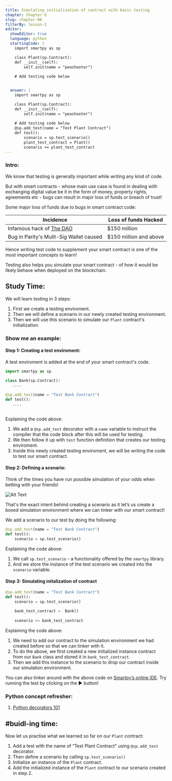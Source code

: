 ```yaml
---
title: Simulating initialization of contract with basic testing
chapter: Chapter 6
slug: chapter-06
filterBy: lesson-1
editor:
  showEditor: true
  language: python
  startingCode: |
    import smartpy as sp

    class Plant(sp.Contract):
    def __init__(self):
        self.init(name = "peashooter")
        
    # Add testing code below


  answer: |  
    import smartpy as sp

    class Plant(sp.Contract):
    def __init__(self):
        self.init(name = "peashooter")
        
    # Add testing code below
    @sp.add_test(name = "Test Plant Contract")
    def test():
        scenario = sp.test_scenario()
        plant_test_contract = Plant()
        scenario += plant_test_contract
---
```


### Intro: 

We know that testing is generally important while writing any kind of code. 

But with smart contracts - whose main use case is found in dealing with exchanging digital value be it in the form of money, property rights, agreements etc - bugs can result in major loss of funds or breach of trust!

Some major loss of funds due to bugs in smart contract code: 


| Incidence | Loss of funds Hacked |
| --------- | -------------- |
| Infamous hack of [The DAO](https://hackingdistributed.com/2016/06/18/analysis-of-the-dao-exploit/)      | $150 million            |
| Bug in Parity's Mulit-Sig Wallet caused | $150 million and above|


Hence writing test code to supplement your smart contract is one of the most important concepts to learn! 

Testing also helps you simulate your smart contract - of how it would be likely behave when deployed on the blockchain. 

## Study Time: 

We will learn testing in 3 steps: 

1. First we create a testing enviroment. 
2. Then we will define a scenario in our newly created testing environment. 
3. Then we will use this scenario to simulate our `Plant` contract's initialization. 

### Show me an example: 

#### Step 1: Creating a test enviroment: 

A test enviroment is added at the end of your smart contract's code. 

```python
import smartpy as sp

class Bank(sp.Contract):
   ....
    
@sp.add_test(name = "Test Bank Contract")
def test():
   ....
   
```

Explaining the code above: 

1. We add a `@sp.add_test` decorator with a `name` variable to instruct the compiler that the code block after this will be used for testing. 
2. We then follow it up with `test` function definition that creates our testing enviroment. 
3. Inside this newly created testing enviroment, we will be writing the code to test our smart contract. 

#### Step 2: Defining a scenario: 

Think of the times you have run possible simulation of your odds when betting with your friends! 

![Alt Text](https://media.giphy.com/media/BmmfETghGOPrW/giphy.gif)

That's the exact intent behind creating a scenario as it let’s us create a boxed simulation environment where we can tinker with our smart contract!


We add a scenario to our test by doing the following: 

```python
@sp.add_test(name = "Test Bank Contract")
def test():
    scenario = sp.test_scenario()
```

Explaining the code above: 

1. We call `sp.test_scenario` - a functionality offered by the `smartpy` library. 
2. And we store the instance of the test scenario we created into the `scenario` variable. 

#### Step 3: Simulating initalization of contract


```python
@sp.add_test(name = "Test Bank Contract")
def test():
    scenario = sp.test_scenario()
    
    bank_test_contract =  Bank()
    
    scenario += bank_test_contract

```

Explaining the code above: 

1. We need to add our contract to the simulation environment we had created before so that we can tinker with it. 
2. To do the above, we first created a new initialized instance contract from our `Bank` class and stored it in `bank_test_contract`. 
3. Then we add this instance to the scenario to drop our contract inside our simulation environment. 

You can also tinker around with the above code on [Smartpy’s online IDE](https://smartpy.io/demo/index.html?code=eJxtkEtqwzAQhvc@xU@6cSj4AAVDH1coZKlMpTEVtUZGmjS0p68kx00L0WKkef3fjHxYYlLkQEmXL1BGXrrOzpQznkk@@rwML1E0kdX9QwfA8QRjvHg1ps88T2u4nuoNNdMLBcaI3SGm2TWh3X6r2m50j0WcnDPK@dryWpzWgY1bWiu0VV1g2bJQ8rE0FI2aMVuoX0HN3OHAmHwqijYxKYMgfEad0dPsv9mVd1YSy7AXHKYUA@Ip4VjHOKL9xrAqvpVIm9f8lo9Yf@ov90kc9J0FZ4ZLcSmOz1eCF42NkH04zaQ@SlsPLJ8@RQks@n_P@_EG@gq8ZX4An5CSAw--). Try running the test by clicking on the ▶️ button!


### Python concept refresher: 
1. [Python decorators 101](https://realpython.com/primer-on-python-decorators/)


## #buidl-ing time:

Now let us practise what we learned so far on our `Plant` contract: 


1. Add a test with the name of “Test Plant Contract” using `@sp.add_test` decorator. 
2. Then define a scenario by calling  `sp.test_scenario()`
3. Initialize an instance of the `Plant` contract. 
4. Add the initialized instance of the `Plant` contract to our scenario created in step 2. 

